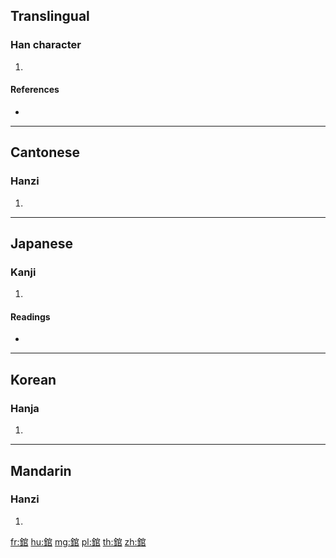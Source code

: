 {{character info/new}}
==Translingual==

===Han character===
{{Han char|rn=167|rad=金|as=08|sn=16|four=83177|canj=CJRR}}

# {{defn|Han|sort=金08}}

====References====
* {{Han ref|kx=1312.010|dkj=40570|dj=1813.010|hdz=64225.030|uh=9327|ud=37671|bh=EBDD|bd=60381}}

----

==Cantonese==

===Hanzi===
{{yue-hanzi|jyut=|y=gun3}}

# {{defn|lang=yue|sort=金08}}

----

==Japanese==

===Kanji===
{{ja-kanji|grade=|rs=金08}}

# {{defn|lang=ja|sort=金08}}

====Readings====
* {{ja-readings|on=[[かん]] (kan)|kun=[[くさび]] (kusabi)|nanori=}}

----

==Korean==

===Hanja===
{{ko-hanja|hangeul=관|eumhun=|rv=gwan|mr=kwan|y=kwan}}

# {{defn|lang=ko|sort=金08}}

----

==Mandarin==

===Hanzi===
{{cmn-hanzi|pin=[[guǎn]] ([[guan3]])|wg=kuan<sup>3</sup>}}

# {{defn|lang=cmn|sort=金08}}

[[fr:錧]]
[[hu:錧]]
[[mg:錧]]
[[pl:錧]]
[[th:錧]]
[[zh:錧]]